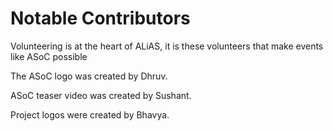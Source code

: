 # Notable Contributors

Volunteering is at the heart of ALiAS, it is these volunteers that make events like ASoC possible

The ASoC logo was created by Dhruv.

ASoC teaser video was created by Sushant.

Project logos were created by Bhavya.
